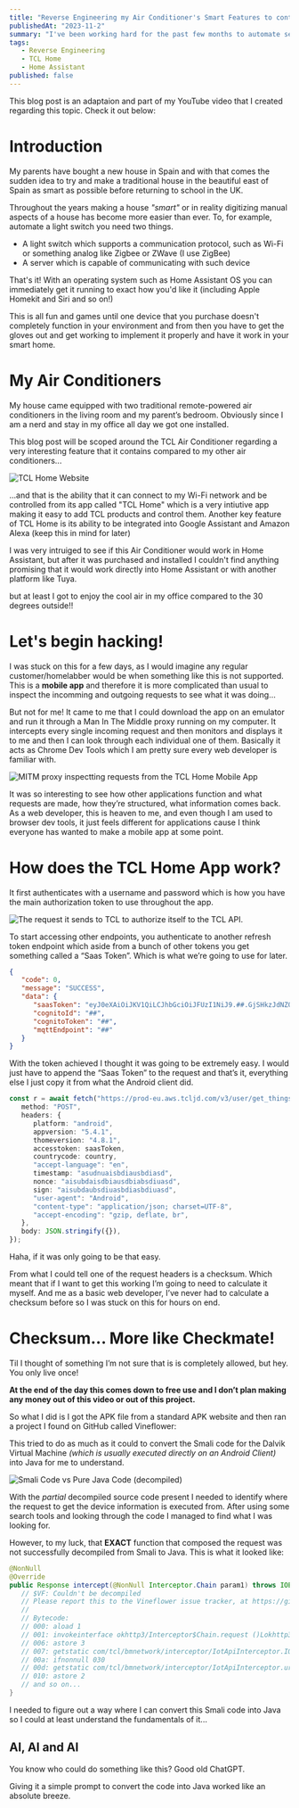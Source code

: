```yaml
---
title: "Reverse Engineering my Air Conditioner's Smart Features to control it from Home Assistant"
publishedAt: "2023-11-2"
summary: "I've been working hard for the past few months to automate several aspects of my home in Spain, such as lights and plug sockets but I had to do something very interesting regarding my Air Conditioners..."
tags:
   - Reverse Engineering
   - TCL Home
   - Home Assistant
published: false
---
```


This blog post is an adaptaion and part of my YouTube video that I created regarding this topic. Check it out below:

<YouTubeVideo url="https://www.youtube.com/embed/A8ICsEnGfkg" />

# Introduction

My parents have bought a new house in Spain and with that comes the sudden idea to try and make a traditional house in the beautiful east of Spain as smart as possible before returning to school in the UK.

Throughout the years making a house _"smart"_ or in reality digitizing manual aspects of a house has become more easier than ever. To, for example, automate a light switch you need two things.

-  A light switch which supports a communication protocol, such as Wi-Fi or something analog like Zigbee or ZWave (I use ZigBee)
-  A server which is capable of communicating with such device

That's it! With an operating system such as Home Assistant OS you can immediately get it running to exact how you'd like it (including Apple Homekit and Siri and so on!)

<Callout emoji="🙄">
   This is all fun and games until one device that you purchase doesn't
   completely function in your environment and from then you have to get the
   gloves out and get working to implement it properly and have it work in your
   smart home.
</Callout>

# My Air Conditioners

My house came equipped with two traditional remote-powered air conditioners in the living room and my parent’s bedroom. Obviously since I am a nerd and stay in my office all day we got one installed.

This blog post will be scoped around the TCL Air Conditioner regarding a very interesting feature that it contains compared to my other air conditioners...

<Image
   src="/content/reverse-engineer-tcl-home/tcl-home-website.png"
   alt="TCL Home Website"
   width={2940}
   height={1146}
/>

...and that is the ability that it can connect to my Wi-Fi network and be controlled from its app called "TCL Home" which is a very intiutive app making it easy to add TCL products and control them. Another key feature of TCL Home is its ability to be integrated into Google Assistant and Amazon Alexa (keep this in mind for later)

I was very intruiged to see if this Air Conditioner would work in Home Assistant, but after it was purchased and installed I couldn't find anything promising that it would work directly into Home Assistant or with another platform like Tuya.

<Callout italic emoji="🔥">
   but at least I got to enjoy the cool air in my office compared to the 30
   degrees outside!!
</Callout>

# Let's begin hacking!

I was stuck on this for a few days, as I would imagine any regular customer/homelabber would be when something like this is not supported. This is a **mobile app** and therefore it is more complicated than usual to inspect the incomming and outgoing requests to see what it was doing...

But not for me! It came to me that I could download the app on an emulator and run it through a Man In The Middle proxy running on my computer. It intercepts every single incoming request and then monitors and displays it to me and then I can look through each individual one of them. Basically it acts as Chrome Dev Tools which I am pretty sure every web developer is familiar with.

<Image
   src="/content/reverse-engineer-tcl-home/mitm-proxy.png"
   alt="MITM proxy inspectting requests from the TCL Home Mobile App"
   width={2234}
   height={1158}
/>

It was so interesting to see how other applications function and what requests are made, how they’re structured, what information comes back. As a web developer, this is heaven to me, and even though I am used to browser dev tools, it just feels different for applications cause I think everyone has wanted to make a mobile app at some point.

# How does the TCL Home App work?

It first authenticates with a username and password which is how you have the main authorization token to use throughout the app.

<Image
   src="/content/reverse-engineer-tcl-home/tcl-login.png"
   alt="The request it sends to TCL to authorize itself to the TCL API."
   width={2234}
   height={1158}
/>

To start accessing other endpoints, you authenticate to another refresh token endpoint which aside from a bunch of other tokens you get something called a “Saas Token”. Which is what we’re going to use for later.

```json
{
   "code": 0,
   "message": "SUCCESS",
   "data": {
      "saasToken": "eyJ0eXAiOiJKV1QiLCJhbGciOiJFUzI1NiJ9.##.GjSHkzJdNZ0876J7ZSO7JOXOFOUz9Nf3nXqhFh_GvCgItZD27407Q6-##",
      "cognitoId": "##",
      "cognitoToken": "##",
      "mqttEndpoint": "##"
   }
}
```

With the token achieved I thought it was going to be extremely easy. I would just have to append the “Saas Token” to the request and that’s it, everything else I just copy it from what the Android client did.

```typescript
const r = await fetch("https://prod-eu.aws.tcljd.com/v3/user/get_things", {
   method: "POST",
   headers: {
      platform: "android",
      appversion: "5.4.1",
      thomeversion: "4.8.1",
      accesstoken: saasToken,
      countrycode: country,
      "accept-language": "en",
      timestamp: "asudnuaisbdiausbdiasd",
      nonce: "aisubdaisdbiausdbiabsdiuasd",
      sign: "aisubdaubsdiuasbdiasbdiuasd",
      "user-agent": "Android",
      "content-type": "application/json; charset=UTF-8",
      "accept-encoding": "gzip, deflate, br",
   },
   body: JSON.stringify({}),
});
```

<Callout italic emoji="😃">
   Haha, if it was only going to be that easy.
</Callout>

From what I could tell one of the request headers is a checksum. Which meant that if I want to get this working I’m going to need to calculate it myself. And me as a basic web developer, I’ve never had to calculate a checksum before so I was stuck on this for hours on end.

# Checksum... More like Checkmate!

Til I thought of something I’m not sure that is is completely allowed, but hey. You only live once!

**At the end of the day this comes down to free use and I don’t plan making any money out of this video or out of this project.**

So what I did is I got the APK file from a standard APK website and then ran a project I found on GitHub called Vineflower:

<GitHubRepository username="vineflower" repo="vineflower" />

This tried to do as much as it could to convert the Smali code for the Dalvik Virtual Machine _(which is usually executed directly on an Android Client)_ into Java for me to understand.

<Image
   src="/content/reverse-engineer-tcl-home/smali-vs-java.png"
   alt="Smali Code vs Pure Java Code (decompiled)"
   width={1678}
   height={1158}
/>

With the _partial_ decompiled source code present I needed to identify where the request to get the device information is executed from. After using some search tools and looking through the code I managed to find what I was looking for.

However, to my luck, that **EXACT** function that composed the request was not successfully decompiled from Smali to Java. This is what it looked like:

```java
@NonNull
@Override
public Response intercept(@NonNull Interceptor.Chain param1) throws IOException {
   // $VF: Couldn't be decompiled
   // Please report this to the Vineflower issue tracker, at https://github.com/Vineflower/vineflower/issues with a copy of the class file (if you have the rights to distribute it!)
   //
   // Bytecode:
   // 000: aload 1
   // 001: invokeinterface okhttp3/Interceptor$Chain.request ()Lokhttp3/Request; 1
   // 006: astore 3
   // 007: getstatic com/tcl/bmnetwork/interceptor/IotApiInterceptor.IOT_BASE_URL Ljava/lang/String;
   // 00a: ifnonnull 030
   // 00d: getstatic com/tcl/bmnetwork/interceptor/IotApiInterceptor.urlSetLock Ljava/lang/Object;
   // 010: astore 2
   // and so on...
}
```

I needed to figure out a way where I can convert this Smali code into Java so I could at least understand the fundamentals of it...

## AI, AI and AI

You know who could do something like this? Good old ChatGPT.

Giving it a simple prompt to convert the code into Java worked like an absolute breeze.
